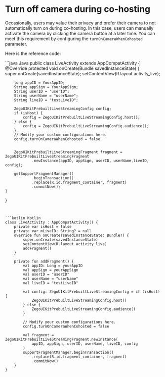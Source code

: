 # Turn off camera during co-hosting

Occasionally, users may value their privacy and prefer their camera to not automatically turn on during co-hosting. In this case, users can manually activate the camera by clicking the camera button at a later time. 
You can meet this requirement by configuring the `turnOnCameraWhenCohosted` parameter.



Here is the reference code:

<CodeGroup>
```java Java
public class LiveActivity extends AppCompatActivity {
    @Override
    protected void onCreate(Bundle savedInstanceState) {
        super.onCreate(savedInstanceState);
        setContentView(R.layout.activity_live);

        long appID = YourAppID;
        String appSign = YourAppSign;
        String userID = "userID";
        String userName = "userName";
        String liveID = "testLiveID";

        ZegoUIKitPrebuiltLiveStreamingConfig config;
        if (isHost) {
            config = ZegoUIKitPrebuiltLiveStreamingConfig.host();
        } else {
            config = ZegoUIKitPrebuiltLiveStreamingConfig.audience();
        }
        // Modify your custom configurations here.
        config.turnOnCameraWhenCohosted = false


        ZegoUIKitPrebuiltLiveStreamingFragment fragment = ZegoUIKitPrebuiltLiveStreamingFragment
                .newInstance(appID, appSign, userID, userName,liveID, config);

        getSupportFragmentManager()
                .beginTransaction()
                .replace(R.id.fragment_container, fragment)
                .commitNow();
    }
}
```


```kotlin Kotlin
class LiveActivity : AppCompatActivity() {
    private var isHost = false
    private var mLiveID: String? = null
    override fun onCreate(savedInstanceState: Bundle?) {
        super.onCreate(savedInstanceState)
        setContentView(R.layout.activity_live)
        addFragment()
    }

    private fun addFragment() {
        val appID: Long = yourAppID
        val appSign = yourAppSign
        val userID = "userID"
        val userName = "userName"
        val liveID = "testLiveID"

        val config: ZegoUIKitPrebuiltLiveStreamingConfig = if (isHost) {
            ZegoUIKitPrebuiltLiveStreamingConfig.host()
        } else {
            ZegoUIKitPrebuiltLiveStreamingConfig.audience()
        }

        // Modify your custom configurations here.
        config.turnOnCameraWhenCohosted = false
       
        val fragment = ZegoUIKitPrebuiltLiveStreamingFragment.newInstance(
            appID, appSign, userID, userName, liveID, config
        )
        supportFragmentManager.beginTransaction()
            .replace(R.id.fragment_container, fragment)
            .commitNow()
    }
}
```
</CodeGroup>